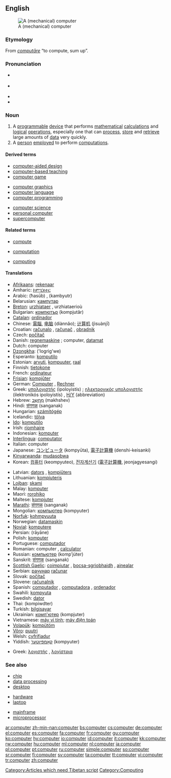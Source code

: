{{wikipedia}}
==English==
[[Image:Science museum 025 adjusted.jpg|thumb|A (mechanical) computer]]

===Etymology===
From {{L.}} ''[[computo|computāre]]'' “to compute, sum up”.

===Pronunciation===
* {{italbrac|{{RP}}}} {{IPA|/kəmˈpjuːtə/}}
* {{US}} {{IPA|/kəmˈpjuːtɚ/}}
* {{audio|en-us-computer.ogg|Audio (US)}}
* {{rhymes|uːtə(r)}}

===Noun===
{{en-noun}}

# A [[programmable]] [[device]] that performs [[mathematical]] [[calculation]]s and [[logical]] [[operation]]s, especially one that can [[process]], [[store]] and [[retrieve]] large amounts of [[data]] very quickly.
# A [[person]] [[employ]]ed to perform [[computation]]s.

====Derived terms====
{{rel-top3|Derived terms}}
* [[computer-aided design]]
* [[computer-based teaching]]
* [[computer game]]
{{rel-mid3}}
* [[computer graphics]]
* [[computer language]]
* [[computer programming]]
{{rel-mid3}}
* [[computer science]]
* [[personal computer]]
* [[supercomputer]]
{{rel-bottom}}

====Related terms====
{{rel-top3}}
* [[compute]]
{{rel-mid3}}
* [[computation]]
{{rel-mid3}}
* [[computing]]
{{rel-bottom}}

====Translations====
{{rfv|Mongolian doesn’t have gender — is this translation right or just a cut-and-paste from Russian?}}
{{trans-top|A programmable device}}
*[[Afrikaans]]: [[rekenaar]]
*Amharic: [[ኮምፒዩተር]]
*Arabic: {{ARchar|[[حاسوب]]}} (ħasūb) {{m}}, {{ARchar|[[كمبيوتر]]}} (kambyutr) {{m}}
*Belarusian: [[кампутар]]
*[[Breton]]: [[urzhiataer]] {{m}}, urzhiataerioù {{p}}
*Bulgarian: [[компютър]] (kompjutǎr) {{m}}
*[[Catalan]]: [[ordinador]] {{m}}
*Chinese: [[電腦]], [[电脑]] (diànnǎo); [[计算机]] (jìsuànjī)
*Croatian: [[računalo]] {{n}}, [[računač]] {{m}}, [[obradnik]] {{m}}
*Czech: [[počítač]] {{m}}
*Danish: [[regnemaskine]] {{c}}; computer, [[datamat]] {{c}}
*Dutch: computer {{m}}
*[[Dzongkha]]: ('logrig'we)
*Esperanto: [[komputilo]]
*Estonian: [[arvuti]], [[kompuuter]], [[raal]]
*Finnish: [[tietokone]]
*French: [[ordinateur]] {{m}}
*[[Frisian]]: [[kompjûter]] {{m}}
*German: [[Computer]] {{m}}, [[Rechner]] {{m}}
*Greek: [[υπολογιστής]] (ipoloyistís) {{m}}; [[ηλεκτρονικός υπολογιστής]] (ilektronikós ipoloyistís) {{m}}, [[Η/Υ]] (abbreviation)
*Hebrew: [[מחשב|מַחְשֵב]] (makhshev) {{m}}
*Hindi: [[संगणक]] (sanganak) {{g|Hindi}}
*Hungarian: [[számítógép]]
*Icelandic: [[tölva]] {{f}}
*[[Ido]]: [[komputilo]]
*Irish: [[ríomhaire]] {{m}}
*Indonesian: [[komputer]]
*[[Interlingua]]: [[computator]]
*Italian: computer {{m}}
*Japanese: [[コンピュータ]] (kompyūta), [[電子計算機]] (denshi-keisanki)
*[[Kinyarwanda]]: [[mudasobwa]]
*Korean: [[컴퓨터]] (keompyuteo), [[전자계산기]] ([[電子計算機]], jeonjagyesangi)
{{trans-mid}}
*Latvian: [[dators]] {{m}}, [[kompjūters]] {{m}}
*Lithuanian: [[kompiuteris]] {{m}}
*[[Lojban]]: [[skami]]
*Malay: [[komputer]]
*Maori: [[rorohiko]]
*Maltese: [[kompjuter]] {{m}}
*[[Marathi]]: [[संगणक]] (sanganak)
*Mongolian: [[компьютер]] (kompyuter) {{m}}
*[[Norfuk]]: [[kohmpyuuta]]
*Norwegian: [[datamaskin]] {{m}}
*[[Novial]]: [[komputere]]
*Persian: {{FAchar|[[رایانه|رایانِه]]}} (rāyāne)
*Polish: [[komputer]] {{m}}
*Portuguese: [[computador]] {{m}}
*Romanian: computer {{n}}, [[calculator]] {{n}}
*Russian: [[компьютер]] (komp’júter) {{m}}
*Sanskrit: [[संगणक]] (sanganak)
*[[Scottish Gaelic]]: [[coimpiutar]] {{m}}, [[bocsa-sgrìobhaidh]] {{m}}, [[ainealar]] {{m}}
*Serbian: [[рачунар]] {{m}} [[računar]] {{m}}
*Slovak: [[počítač]] {{m}}
*Slovene: [[računalnik]] {{m}}
*Spanish: [[computador]] {{m}} {{italbrac|Chile|Colombia}}, [[computadora]] {{f}} {{italbrac|Latin America}}, [[ordenador]] {{m}} {{italbrac|Spain|}}
*Swahili: [[kompyuta]] {{italbrac|noun 9/10}}
*Swedish: [[dator]] {{c}}
*Thai: {{THchar|[[คอมพิวเตอร์]]}} (kompiwdter)
*Turkish: [[bilgisayar]]
*Ukrainian: [[комп'ютер]] (kompjuter) {{m}}
*Vietnamese: [[máy vi tính]]; [[máy điện toán]]
*[[Volapük]]: [[kompütöm]]
*[[Võro]]: [[puutri]]
*Welsh: [[cyfrifiadur]] {{m}}
*Yiddish: [[קאָמפּיוטער]] (kompyuter) {{m}}
{{trans-bottom}}

{{trans-top|A person employed to perform computations}}
*Greek: [[λογιστής]] {{italbrac|logistis}} {{m}}, [[λογίστρια]] {{italbrac|logistria}} {{f}}
{{trans-mid}}
{{trans-bottom}}

===See also===
{{rel-top3|See also}}
*[[chip]]
*[[data processing]]
*[[desktop]]
{{rel-mid3}}
*[[hardware]]
*[[laptop]]
{{rel-mid3}}
*[[mainframe]]
*[[microprocessor]]
{{rel-bottom}}

[[Category:Articles which need Tibetan script]]
[[Category:Computing]]

[[ar:computer]]
[[zh-min-nan:computer]]
[[bs:computer]]
[[cs:computer]]
[[de:computer]]
[[el:computer]]
[[es:computer]]
[[fa:computer]]
[[fr:computer]]
[[gu:computer]]
[[ko:computer]]
[[hy:computer]]
[[io:computer]]
[[id:computer]]
[[it:computer]]
[[kk:computer]]
[[rw:computer]]
[[hu:computer]]
[[ml:computer]]
[[nl:computer]]
[[ja:computer]]
[[pl:computer]]
[[pt:computer]]
[[ru:computer]]
[[simple:computer]]
[[so:computer]]
[[sr:computer]]
[[fi:computer]]
[[sv:computer]]
[[ta:computer]]
[[tt:computer]]
[[vi:computer]]
[[tr:computer]]
[[zh:computer]]